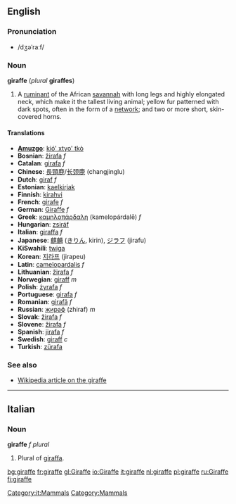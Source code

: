 ==English==
===Pronunciation===
*/dʒəˈraːf/

===Noun===
'''giraffe''' (''plural'' '''giraffes''')

#A [[ruminant]] of the African [[savannah]] with long legs and highly elongated neck, which make it the tallest living animal; yellow fur patterned with dark spots, often in the form of a [[network]]; and two or more short, skin-covered horns.

====Translations====
*'''[[Amuzgo]]''': [[kió' xtyo' tkò]]
*'''Bosnian''': [[žirafa]] ''f''
*'''Catalan''': [[girafa]] ''f''
*'''Chinese''': [[長頸鹿]]/[[长颈鹿]] (changjinglu)
*'''Dutch''': [[giraf]] ''f''
*'''Estonian''': [[kaelkirjak]]
*'''Finnish''': [[kirahvi]]
*'''French''': [[girafe]] ''f''
*'''German''': [[Giraffe]] ''f''
*'''Greek''': [[καμηλοπάρδαλη]] (kamelopárdalē) ''f''
*'''Hungarian''': [[zsiráf]]
*'''Italian''': [[giraffa]] ''f''
*'''Japanese''': [[麒麟]] ([[きりん]], kirin), [[ジラフ]] (jirafu)
*'''KiSwahili''': [[twiga]]
*'''Korean''': [[지라프]] (jirapeu)
*'''Latin''': [[camelopardalis]] ''f''
*'''Lithuanian''': [[žirafa]] ''f''
*'''Norwegian''': [[giraff]] ''m''
*'''Polish''': [[żyrafa]] ''f''
*'''Portuguese''': [[girafa]] ''f''
*'''Romanian''': [[girafă]] ''f''
*'''Russian''': [[жираф]] (zhiraf) ''m''
*'''Slovak''': [[žirafa]] ''f''
*'''Slovene''': [[žirafa]] ''f''
*'''Spanish''': [[jirafa]] ''f''
*'''Swedish''': [[giraff]] ''c''
*'''Turkish''': [[zürafa]]

===See also===
*[[w:Giraffe|Wikipedia article on the giraffe]]

----
==Italian==
[[Category:it:Mammals]]
===Noun===
'''giraffe''' ''f plural''
#Plural of [[giraffa]].

[[Category:Mammals]]

[[bg:giraffe]]
[[fr:giraffe]]
[[gl:Giraffe]]
[[io:Giraffe]]
[[it:giraffe]]
[[nl:giraffe]]
[[pl:giraffe]]
[[ru:Giraffe]]
[[fi:giraffe]]